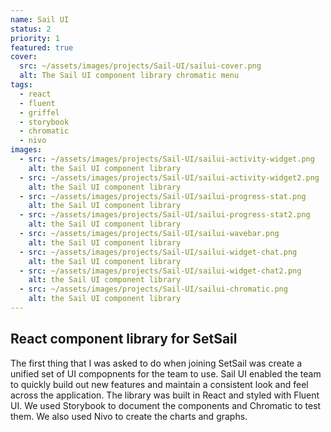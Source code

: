 ```yaml
---
name: Sail UI
status: 2
priority: 1
featured: true
cover:
  src: ~/assets/images/projects/Sail-UI/sailui-cover.png
  alt: The Sail UI component library chromatic menu
tags:
  - react
  - fluent
  - griffel
  - storybook
  - chromatic
  - nivo
images:
  - src: ~/assets/images/projects/Sail-UI/sailui-activity-widget.png
    alt: the Sail UI component library
  - src: ~/assets/images/projects/Sail-UI/sailui-activity-widget2.png
    alt: the Sail UI component library
  - src: ~/assets/images/projects/Sail-UI/sailui-progress-stat.png
    alt: the Sail UI component library
  - src: ~/assets/images/projects/Sail-UI/sailui-progress-stat2.png
    alt: the Sail UI component library
  - src: ~/assets/images/projects/Sail-UI/sailui-wavebar.png
    alt: the Sail UI component library
  - src: ~/assets/images/projects/Sail-UI/sailui-widget-chat.png
    alt: the Sail UI component library
  - src: ~/assets/images/projects/Sail-UI/sailui-widget-chat2.png
    alt: the Sail UI component library
  - src: ~/assets/images/projects/Sail-UI/sailui-chromatic.png
    alt: the Sail UI component library
---
```


## React component library for SetSail

The first thing that I was asked to do when joining SetSail was create a unified set of UI compopnents for the team to use. Sail UI enabled the team to quickly build out new features and maintain a consistent look and feel across the application. The library was built in React and styled with Fluent UI. We used Storybook to document the components and Chromatic to test them. We also used Nivo to create the charts and graphs.

